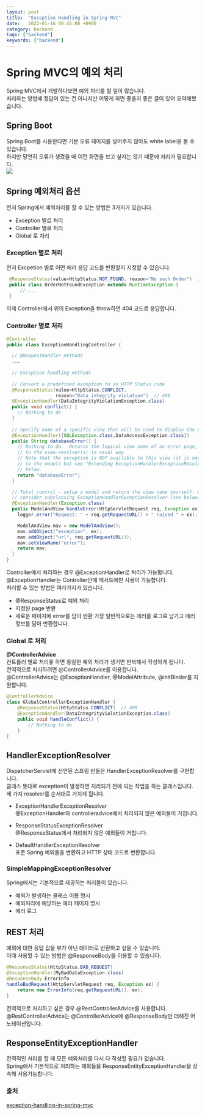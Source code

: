 ```yaml
---
layout: post
title:  "Exception Handling in Spring MVC"
date:   2022-01-16 00:45:00 +0900
category: backend
tags: ["backend"]
keywords: ["backend"]
---
```


# Spring MVC의 예외 처리
Spring MVC에서 개발하다보면 예외 처리를 할 일이 많습니다.  
처리하는 방법에 정답이 있는 건 아니지만 어떻게 하면 좋을지 좋은 글이 있어 요약해봤습니다.  

## Spring Boot
Spring Boot를 사용한다면 기본 오류 페이지를 넣어주지 않아도 white label을 볼 수 있습니다.  
하지만 당연히 오류가 생겼을 때 이런 화면을 보고 싶지는 않기 때문에 처리가 필요합니다.  
![](/assets/img/error-page.png)

## Spring 예외처리 옵션
먼저 Spring에서 예외처리를 할 수 있는 방법은 3가지가 있습니다.

- Exception 별로 처리
- Controller 별로 처리
- Global 로 처리

### Exception 별로 처리
먼저 Excpetion 별로 어떤 에러 응답 코드를 반환할지 지정할 수 있습니다.
```java
 @ResponseStatus(value=HttpStatus.NOT_FOUND, reason="No such Order")  // 404
 public class OrderNotFoundException extends RuntimeException {
     // ...
 }
```
이제 Controller에서 위의 Exception을 throw하면 404 코드로 응답합니다.  

### Controller 별로 처리
```java
@Controller
public class ExceptionHandlingController {

  // @RequestHandler methods
  ...
  
  // Exception handling methods
  
  // Convert a predefined exception to an HTTP Status code
  @ResponseStatus(value=HttpStatus.CONFLICT,
                  reason="Data integrity violation")  // 409
  @ExceptionHandler(DataIntegrityViolationException.class)
  public void conflict() {
    // Nothing to do
  }
  
  // Specify name of a specific view that will be used to display the error:
  @ExceptionHandler({SQLException.class,DataAccessException.class})
  public String databaseError() {
    // Nothing to do.  Returns the logical view name of an error page, passed
    // to the view-resolver(s) in usual way.
    // Note that the exception is NOT available to this view (it is not added
    // to the model) but see "Extending ExceptionHandlerExceptionResolver"
    // below.
    return "databaseError";
  }

  // Total control - setup a model and return the view name yourself. Or
  // consider subclassing ExceptionHandlerExceptionResolver (see below).
  @ExceptionHandler(Exception.class)
  public ModelAndView handleError(HttpServletRequest req, Exception ex) {
    logger.error("Request: " + req.getRequestURL() + " raised " + ex);

    ModelAndView mav = new ModelAndView();
    mav.addObject("exception", ex);
    mav.addObject("url", req.getRequestURL());
    mav.setViewName("error");
    return mav;
  }
}
```
Controller에서 처리하는 경우 @ExceptionHandler로 처리가 가능합니다.  
@ExceptionHandler는 Controller안에 메서드에만 사용이 가능합니다.  
처리할 수 있는 방법은 여라가지가 있습니다.
- @ResponseStatus로 예외 처리
- 지정된 page 반환
- 새로운 페이지에 error를 담아 반환
가장 일반적으로는 에러를 로그로 남기고 에러 정보를 담아 반환합니다.

### Global 로 처리
**@ControllerAdvice**  
컨트롤러 별로 처리릏 하면 동일한 예외 처리가 생기면 반복해서 작성하게 됩니다.  
전역적으로 처리하려면 @ControllerAdvice를 이용합니다.  
@ControllerAdvice는 @ExceptionHandler, @ModelAttribute, @initBinder를 지원합니다.  

```java 
@ControllerAdvice
class GlobalControllerExceptionHandler {
    @ResponseStatus(HttpStatus.CONFLICT)  // 409
    @ExceptionHandler(DataIntegrityViolationException.class)
    public void handleConflict() {
        // Nothing to do
    }
}
```

## HandlerExceptionResolver
DispatcherServlet에 선언된 스프링 빈들은 HandlerExceptionResolver를 구현합니다.  
클래스 뜻대로 exception이 발생하면 처리되기 전에 되는 작업을 하는 클래스입니다.  
세 가지 resolver를 순서대로 거치게 됩니다.  
- ExceptionHandlerExceptionResolver  
@ExceptionHandler와 controlleradvice에서 처리되지 않은 예외들이 거칩니다.  

- ResponseStatusExceptionResolver  
@ResponseStatus에서 처리되지 않은 예외들이 거칩니다.  

- DefaultHandlerExceptionResolver  
표준 Spring 예외들을 변환하고 HTTP 상태 코드로 변환합니다.  

### SimpleMappingExceptionResolver
Spring에서는 기본적으로 제공하는 처리들이 있습니다.  

- 예외가 발생하는 클래스 이름 명시
- 예외처리에 해당하는 에러 페이지 명시
- 에러 로그 

## REST 처리
예외에 대한 응답 값을 뷰가 아닌 데이터로 반환하고 싶을 수 있습니다.  
이때 사용할 수 있는 방법은 @ResponseBody를 이용할 수 있습니다.  
```java
@ResponseStatus(HttpStatus.BAD_REQUEST)
@ExceptionHandler(MyBadDataException.class)
@ResponseBody ErrorInfo
handleBadRequest(HttpServletRequest req, Exception ex) {
    return new ErrorInfo(req.getRequestURL(), ex);
} 
```
전역적으로 처리하고 싶은 경우 @RestControllerAdvice를 사용합니다.  
@RestControllerAdvice는 @ControllerAdvice에 @ResponseBody만 더해진 어노테이션입니다.  

## ResponseEntityExceptionHandler
전역적인 처리를 할 때 모든 예외처리를 다시 다 작성할 필요가 없습니다.  
Spring에서 기본적으로 처리하는 예외들을 ResponseEntityExceptionHandler을 상속해 사용가능합니다.  

### 출처
[exception-handling-in-spring-mvc](https://spring.io/blog/2013/11/01/exception-handling-in-spring-mvc)